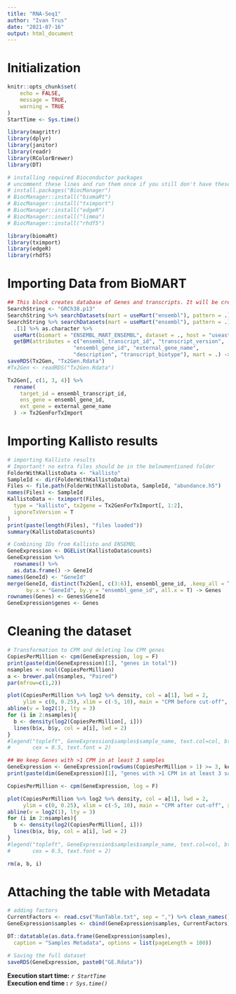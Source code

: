 ---
title: "RNA-Seq1"
author: "Ivan Trus"
date: "2021-07-16"
output: html_document
---
# Initialization

```{r setup, include=FALSE}
knitr::opts_chunk$set(
	echo = FALSE,
	message = TRUE,
	warning = TRUE
)
StartTime <- Sys.time()

library(magrittr)
library(dplyr)
library(janitor)
library(readr)
library(RColorBrewer)
library(DT)

# installing required Bioconductor packages
# uncomment these lines and run them once if you still don't have these required packages
# install.packages("BiocManager")
# BiocManager::install("biomaRt")
# BiocManager::install("tximport")
# BiocManager::install("edgeR")
# BiocManager::install("limma")
# BiocManager::install("rhdf5")

library(biomaRt)
library(tximport)
library(edgeR)
library(rhdf5)
```

# Importing Data from BioMART
```{r importing Transcripts database}
## This block creates database of Genes and transcripts. It will be created once and loaded later in the next R script. Comment this block and uncoment the line below it to load the previosly created Tx2Gen.Rdata file.
SearchString <- "GRCh38.p13"
SearchString %>% searchDatasets(mart = useMart("ensembl"), pattern = .) %>% print
SearchString %>% searchDatasets(mart = useMart("ensembl"), pattern = .) %>%
  .[1] %>% as.character %>%
  useMart(biomart = "ENSEMBL_MART_ENSEMBL", dataset = ., host = "useast.ensembl.org") %>%
  getBM(attributes = c("ensembl_transcript_id", "transcript_version",
                     "ensembl_gene_id", "external_gene_name",
                     "description", "transcript_biotype"), mart = .) -> Tx2Gen
saveRDS(Tx2Gen, "Tx2Gen.Rdata")
#Tx2Gen <- readRDS("Tx2Gen.Rdata")

Tx2Gen[, c(1, 3, 4)] %>%
  rename(
    target_id = ensembl_transcript_id,
    ens_gene = ensembl_gene_id,
    ext_gene = external_gene_name
  ) -> Tx2GenForTxImport
```

# Importing Kallisto results
```{r importing reads}
# importing Kallisto results
# Important! no extra files should be in the belowmentioned folder
FolderWithKallistoData <- "kallisto"
SampleId <- dir(FolderWithKallistoData)
Files <- file.path(FolderWithKallistoData, SampleId, "abundance.h5")
names(Files) <- SampleId
KallistoData <- tximport(Files,
  type = "kallisto", tx2gene = Tx2GenForTxImport[, 1:2],
  ignoreTxVersion = T
)
print(paste(length(Files), "files loaded"))
summary(KallistoData$counts)

# Combining IDs from Kallisto and ENSEMBL
GeneExpression <- DGEList(KallistoData$counts)
GeneExpression %>%
  rownames() %>%
  as.data.frame() -> GeneId
names(GeneId) <- "GeneId"
merge(GeneId, distinct(Tx2Gen[, c(3:6)], ensembl_gene_id, .keep_all = T),
      by.x = "GeneId", by.y = "ensembl_gene_id", all.x = T) -> Genes
rownames(Genes) <- Genes$GeneId
GeneExpression$genes <- Genes
```


# Cleaning the dataset
```{r Cleaning the dataset}
# Transformation to CPM and deleting low CPM genes
CopiesPerMillion <- cpm(GeneExpression, log = F)
print(paste(dim(GeneExpression)[1], "genes in total"))
nsamples <- ncol(CopiesPerMillion)
a <- brewer.pal(nsamples, "Paired")
par(mfrow=c(1,2))

plot(CopiesPerMillion %>% log2 %>% density, col = a[1], lwd = 2,
     ylim = c(0, 0.25), xlim = c(-5, 10), main = "CPM before cut-off", xlab = "CPM, log2")
abline(v = log2(1), lty = 3)
for (i in 2:nsamples){
  b <- density(log2(CopiesPerMillion[, i]))
  lines(b$x, b$y, col = a[i], lwd = 2)
}
#legend("topleft", GeneExpression$samples$sample_name, text.col=col, bty="n",
#       cex = 0.5, text.font = 2)

## We keep Genes with >1 CPM in at least 3 samples
GeneExpression <- GeneExpression[rowSums(CopiesPerMillion > 1) >= 3, keep.lib.sizes = F]
print(paste(dim(GeneExpression)[1], "genes with >1 CPM in at least 3 samples"))

CopiesPerMillion <- cpm(GeneExpression, log = F)

plot(CopiesPerMillion %>% log2 %>% density, col = a[1], lwd = 2,
     ylim = c(0, 0.25), xlim = c(-5, 10), main = "CPM after cut-off", xlab = "CPM, log2")
abline(v = log2(1), lty = 3)
for (i in 2:nsamples){
  b <- density(log2(CopiesPerMillion[, i]))
  lines(b$x, b$y, col = a[i], lwd = 2)
}
#legend("topleft", GeneExpression$samples$sample_name, text.col=col, bty="n",
#       cex = 0.5, text.font = 2)

rm(a, b, i)
```

# Attaching the table with Metadata
```{r meta}
# adding factors
CurrentFactors <- read.csv("RunTable.txt", sep = ",") %>% clean_names()
GeneExpression$samples <- cbind(GeneExpression$samples, CurrentFactors)

DT::datatable(as.data.frame(GeneExpression$samples),
  caption = "Samples Metadata", options = list(pageLength = 100))

# Saving the full dataset
saveRDS(GeneExpression, paste0("GE.Rdata"))
```
**Execution start time:** *`r StartTime`*  
**Execution end time  :** *`r Sys.time()`*
